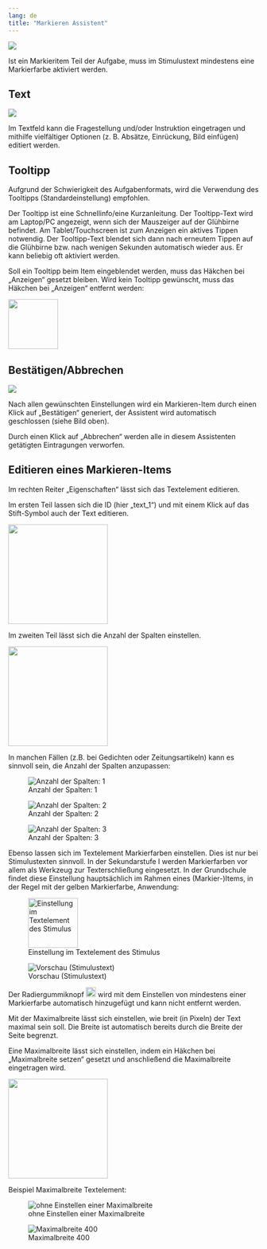 ```yaml
---
lang: de
title: "Markieren Assistent"
---
```

 
![](Markieren_Item.png)

::: {.callout-note}
Ist ein Markieritem Teil der Aufgabe, muss im Stimulustext mindestens eine Markierfarbe aktiviert werden.
::: 

## Text

![](Markieren_Texteditor.png)

Im Textfeld kann die Fragestellung und/oder Instruktion eingetragen und mithilfe vielfältiger Optionen (z. B. Absätze, Einrückung, Bild einfügen) editiert werden. 

## Tooltipp
::: {.callout-note} 
Aufgrund der Schwierigkeit des Aufgabenformats, wird die Verwendung des Tooltipps (Standardeinstellung) empfohlen.
:::

Der Tooltipp ist eine Schnellinfo/eine Kurzanleitung. Der Tooltipp-Text wird am Laptop/PC angezeigt, wenn sich der Mauszeiger auf der Glühbirne befindet. Am Tablet/Touchscreen ist zum Anzeigen ein aktives Tippen notwendig. Der Tooltipp-Text blendet sich dann nach erneutem Tippen auf die Glühbirne bzw. nach wenigen Sekunden automatisch wieder aus. Er kann beliebig oft aktiviert werden. 

Soll ein Tooltipp beim Item eingeblendet werden, muss das Häkchen bei „Anzeigen“ gesetzt bleiben. Wird kein Tooltipp gewünscht, muss das Häkchen bei „Anzeigen“ entfernt werden: 

![](Markieren_Tooltip.png){width=100}

## Bestätigen/Abbrechen

![](Markieren_Bestaetigen_Abbrechen.png)

Nach allen gewünschten Einstellungen wird ein Markieren-Item durch einen Klick auf „Bestätigen“ generiert, der Assistent wird automatisch geschlossen (siehe Bild oben). 

Durch einen Klick auf „Abbrechen“ werden alle in diesem Assistenten getätigten Eintragungen verworfen.

## Editieren eines Markieren-Items

Im rechten Reiter „Eigenschaften“ lässt sich das Textelement editieren. 

Im ersten Teil lassen sich die ID (hier „text_1“) und mit einem Klick auf das Stift-Symbol auch der Text editieren. 

![](Markieren_Editieren_eins.png){width=200}

Im zweiten Teil lässt sich die Anzahl der Spalten einstellen.

![](Markieren_Editieren_zwei.png){width=200}

In manchen Fällen (z.B. bei Gedichten oder Zeitungsartikeln) kann es sinnvoll sein, die Anzahl der Spalten anzupassen: 

::: {layout-ncol=3}

![Anzahl der Spalten: 1](Markieren_Spalten_eins.png)

![Anzahl der Spalten: 2](Markieren_Spalten_zwei.png)

![Anzahl der Spalten: 3](Markieren_Spalten_drei.png)

:::

Ebenso lassen sich im Textelement Markierfarben einstellen. Dies ist nur bei Stimulustexten sinnvoll. In der Sekundarstufe I werden Markierfarben vor allem als Werkzeug zur Texterschließung eingesetzt. In der Grundschule findet diese Einstellung hauptsächlich im Rahmen eines (Markier-)Items, in der Regel mit der gelben Markierfarbe, Anwendung:

::: {layout-ncol=2}

![Einstellung im Textelement des Stimulus](Markieren_erlauben.png){width=100}

![Vorschau (Stimulustext)](Markieren_Vorschau_ST.png)

:::

Der Radiergummiknopf ![](Markieren_Radiergummiknopf.png){width=20} wird mit dem Einstellen von mindestens einer Markierfarbe automatisch hinzugefügt und kann nicht entfernt werden. 

Mit der Maximalbreite lässt sich einstellen, wie breit (in Pixeln) der Text maximal sein soll. Die Breite ist automatisch bereits durch die Breite der Seite begrenzt. 

Eine Maximalbreite lässt sich einstellen, indem ein Häkchen bei „Maximalbreite setzen“ gesetzt und anschließend die Maximalbreite eingetragen wird.

![](Markieren_Maximalbreite.png){width=200}

Beispiel Maximalbreite Textelement:

::: {layout-ncol=2}

![ohne Einstellen einer Maximalbreite](Markieren_Maximalbreite_zwei.png)

![Maximalbreite 400](Markieren_Maximalbreite_zwei.png)

:::